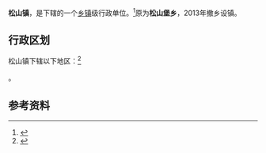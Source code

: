 {{中国乡级行政区|21/12/82/213/000}}

'''松山镇'''，是{{PRC admin/fullname|21/12/82/213/000|3}}下辖的一个[[乡镇|乡镇]]级行政单位。<ref>{{PRC admin/ref sgc|{{PRC admin/parent|21/12/82/213/000}}}}</ref>原为'''松山堡乡'''，2013年撤乡设镇。

== 行政区划 ==

松山镇下辖以下地区：<ref>{{PRC admin/ref sgc|21/12/82/213/000}}</ref>

{{PRC admin/children|21/12/82/213/000}}。

== 参考资料 ==

{{reflist}}

{{PRC admin/navcat|21/12/82/213/000}}
{{辽宁行政区划小作品}}